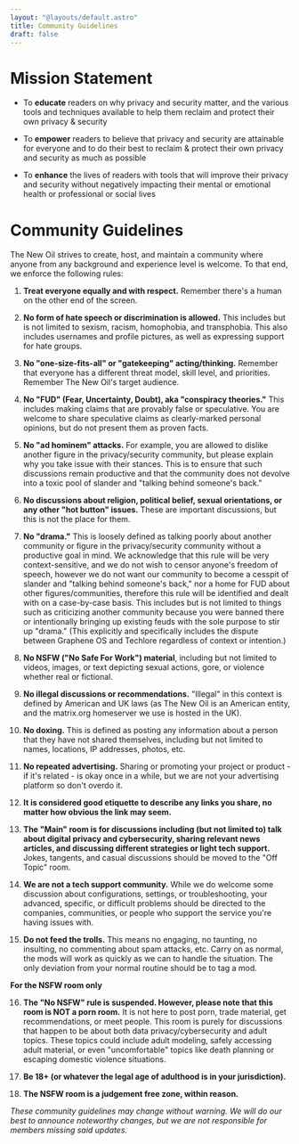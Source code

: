 ```yaml
---
layout: "@layouts/default.astro"
title: Community Guidelines
draft: false
---
```


# Mission Statement

* To **educate** readers on why privacy and security matter, and the various tools and techniques available to help them reclaim and protect their own privacy & security

* To **empower** readers to believe that privacy and security are attainable for everyone and to do their best to reclaim & protect their own privacy and security as much as possible

* To **enhance** the lives of readers with tools that will improve their privacy and security without negatively impacting their mental or emotional health or professional or social lives

# Community Guidelines

The New Oil strives to create, host, and maintain a community where anyone from any background and experience level is welcome. To that end, we enforce the following rules:

1. **Treat everyone equally and with respect.** Remember there's a human on the other end of the screen.

2. **No form of hate speech or discrimination is allowed.** This includes but is not limited to sexism, racism, homophobia, and transphobia. This also includes usernames and profile pictures, as well as expressing support for hate groups.

3. **No "one-size-fits-all" or "gatekeeping" acting/thinking.** Remember that everyone has a different threat model, skill level, and priorities. Remember The New Oil's target audience.

4. **No "FUD" (Fear, Uncertainty, Doubt), aka "conspiracy theories."** This includes making claims that are provably false or speculative. You are welcome to share speculative claims as clearly-marked personal opinions, but do not present them as proven facts.

5. **No "ad hominem" attacks.** For example, you are allowed to dislike another figure in the privacy/security community, but please explain why you take issue with their stances. This is to ensure that such discussions remain productive and that the community does not devolve into a toxic pool of slander and "talking behind someone's back."

6. **No discussions about religion, political belief, sexual orientations, or any other "hot button" issues.** These are important discussions, but this is not the place for them.

7. **No "drama."** This is loosely defined as talking poorly about another community or figure in the privacy/security community without a productive goal in mind. We acknowledge that this rule will be very context-sensitive, and we do not wish to censor anyone's freedom of speech, however we do not want our community to become a cesspit of slander and "talking behind someone's back," nor a home for FUD about other figures/communities, therefore this rule will be identified and dealt with on a case-by-case basis. This includes but is not limited to things such as criticizing another community because you were banned there or intentionally bringing up existing feuds with the sole purpose to stir up "drama." (This explicitly and specifically includes the dispute between Graphene OS and Techlore regardless of context or intention.)

8. **No NSFW ("No Safe For Work") material**, including but not limited to videos, images, or text depicting sexual actions, gore, or violence whether real or fictional.

9. **No illegal discussions or recommendations.** "Illegal" in this context is defined by American and UK laws (as The New Oil is an American entity, and the matrix.org homeserver we use is hosted in the UK).

10. **No doxing.** This is defined as posting any information about a person that they have not shared themselves, including but not limited to names, locations, IP addresses, photos, etc.

11. **No repeated advertising.** Sharing or promoting your project or product - if it's related - is okay once in a while, but we are not your advertising platform so don't overdo it.

12. **It is considered good etiquette to describe any links you share, no matter how obvious the link may seem.**

13. **The "Main" room is for discussions including (but not limited to) talk about digital privacy and cybersecurity, sharing relevant news articles, and discussing different strategies or light tech support.** Jokes, tangents, and casual discussions should be moved to the "Off Topic" room.

14. **We are not a tech support community.** While we do welcome some discussion about configurations, settings, or troubleshooting, your advanced, specific, or difficult problems should be directed to the companies, communities, or people who support the service you're having issues with.

15. **Do not feed the trolls.** This means no engaging, no taunting, no insulting, no commenting about spam attacks, etc. Carry on as normal, the mods will work as quickly as we can to handle the situation. The only deviation from your normal routine should be to tag a mod.

**For the NSFW room only**

16. **The "No NSFW" rule is suspended. However, please note that this room is NOT a porn room.** It is not here to post porn, trade material, get recommendations, or meet people. This room is purely for discussions that happen to be about both data privacy/cybersecurity and adult topics. These topics could include adult modeling, safely accessing adult material, or even "uncomfortable" topics like death planning or escaping domestic violence situations.

17. **Be 18+ (or whatever the legal age of adulthood is in your jurisdiction).**

18. **The NSFW room is a judgement free zone, within reason.**

_These community guidelines may change without warning. We will do our best to announce noteworthy changes, but we are not responsible for members missing said updates._
